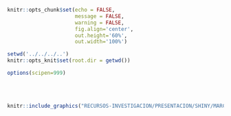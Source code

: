 <!-- Configuración CHUNKS -->

```r

knitr::opts_chunk$set(echo = FALSE,
                      message = FALSE,
                      warning = FALSE,
                      fig.align='center',
                      out.height='60%',
                      out.width='100%')

setwd('../../../..')
knitr::opts_knit$set(root.dir = getwd())

options(scipen=999)

```

<br><br>

<div style="text-align: center;">

```r
knitr::include_graphics("RECURSOS-INVESTIGACION/PRESENTACION/SHINY/MARCO-TEORICO/img/generalizacion.jpg")
```

</div>